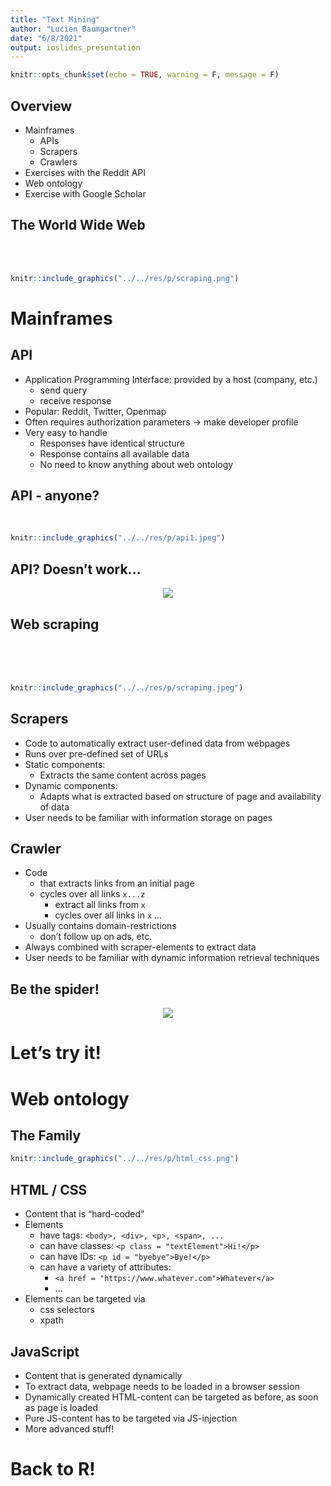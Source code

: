 ```yaml
---
title: "Text Mining"
author: "Lucien Baumgartner"
date: "6/8/2021"
output: ioslides_presentation
---
```


```r
knitr::opts_chunk$set(echo = TRUE, warning = F, message = F)
```

## Overview

- Mainframes
  - APIs
  - Scrapers
  - Crawlers
- Exercises with the Reddit API
- Web ontology
- Exercise with Google Scholar

## The World Wide Web
<br>
<br>
```r
knitr::include_graphics("../../res/p/scraping.png")
```

# Mainframes

## API
- Application Programming Interface: provided by a host (company, etc.)
  - send query
  - receive response
- Popular: Reddit, Twitter, Openmap
- Often requires authorization parameters -> make developer profile
- Very easy to handle
  - Responses have identical structure
  - Response contains all available data
  - No need to know anything about web ontology
  
## API - anyone?

<br>
```r
knitr::include_graphics("../../res/p/api1.jpeg")
```

## API? Doesn't work...

<center>

![](../../res/p/api2.jpeg)

</center>

## Web scraping 
<br>
<br>
<br>
```r
knitr::include_graphics("../../res/p/scraping.jpeg")
```

## Scrapers

- Code to automatically extract user-defined data from webpages
- Runs over pre-defined set of URLs
- Static components:
  - Extracts the same content across pages
- Dynamic components: 
  - Adapts what is extracted based on structure of page and availability of data
- User needs to be familiar with information storage on pages

## Crawler
- Code
  - that extracts links from an initial page 
  - cycles over all links `x...z`
    - extract all links from `x`
    - cycles over all links in `x`
    ...
- Usually contains domain-restrictions 
  - don't follow up on ads, etc.
- Always combined with scraper-elements to extract data
- User needs to be familiar with dynamic information retrieval techniques

## Be the spider!

<center>

![](../../res/p/crawler1.jpeg)

</center>

# Let's try it!

# Web ontology

## The Family
```r
knitr::include_graphics("../../res/p/html_css.png")
```

## HTML / CSS
- Content that is "hard-coded"
- Elements
  - have tags: `<body>, <div>, <p>, <span>, ...`
  - can have classes: `<p class = "textElement">Hi!</p>`
  - can have IDs: `<p id = "byebye">Bye!</p>`
  - can have a variety of attributes:
    - `<a href = "https://www.whatever.com">Whatever</a>`
    - ...
- Elements can be targeted via 
  - css selectors
  - xpath

## JavaScript
- Content that is generated dynamically
- To extract data, webpage needs to be loaded in a browser session
- Dynamically created HTML-content can be targeted as before, as soon as page is loaded
- Pure JS-content has to be targeted via JS-injection
- More advanced stuff!

# Back to R!
  



